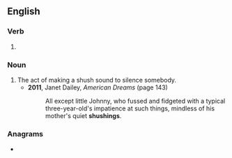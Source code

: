 ==English==

===Verb===
{{head|en|verb form}}

# {{present participle of|en|shush|nocat=1}}

===Noun===
{{en-noun}}

# The act of making a shush sound to silence somebody.
#* '''2011''', Janet Dailey, ''American Dreams'' (page 143)
#*: All except little Johnny, who fussed and fidgeted with a typical three-year-old's impatience at such things, mindless of his mother's quiet '''shushings'''.

===Anagrams===
* {{anagrams|en|a=ghhinssu|Shughnis|hushings}}

{{c|en|Silence}}